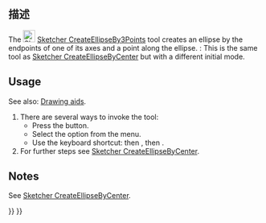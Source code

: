<languages/>

<div class="mw-translate-fuzzy">
{{Docnav/zh-cn
|[[Sketcher_CreateEllipseByCenter/zh-cn|通过中心创建椭圆]]
|[[Sketcher_CreateArcOfEllipse/zh-cn|创建椭圆弧]]
|[[Sketcher_Workbench/zh-cn|Sketcher]]
|IconL=Sketcher_CreateEllipseByCenter.svg
|IconR=Sketcher_CreateArcOfEllipse.svg
|IconC=Workbench_Sketcher.svg
}}
</div>

{{GuiCommand
|Name=Sketcher CreateEllipseBy3Points
|MenuLocation=Sketch → Sketcher geometries → Create ellipse by 3 points
|Workbenches=[[Sketcher_Workbench|Sketcher]]
|Shortcut={{KEY|G}} {{KEY|3}} {{KEY|E}}
|Version=0.15
|SeeAlso=[[Sketcher_CreateEllipseByCenter|Sketcher CreateEllipseByCenter]]
}}

<span id="Description"></span>
==描述==

The [[Image:Sketcher_CreateEllipseBy3Points.svg|24px]] [[Sketcher_CreateEllipseBy3Points|Sketcher CreateEllipseBy3Points]] tool creates an ellipse by the endpoints of one of its axes and a point along the ellipse. {{Version|1.0}}: This is the same tool as [[Sketcher_CreateEllipseByCenter|Sketcher CreateEllipseByCenter]] but with a different initial mode.

==Usage==

See also: [[Sketcher_Workbench#Drawing_aids|Drawing aids]].

# There are several ways to invoke the tool:
#* Press the {{Button|[[Image:Sketcher_CreateEllipseBy3Points.svg|16px]] [[Sketcher_CreateEllipseBy3Points|Ellipse by axis endpoints, rim point]]}} button.
#* Select the {{MenuCommand|Sketcher → Sketcher geometries → [[Image:Sketcher_CreateEllipseBy3Points.svg|16px]] Create ellipse by 3 points}} option from the menu.
#* Use the keyboard shortcut: {{KEY|G}} then {{KEY|3}}, then {{KEY|E}}.
# For further steps see [[Sketcher_CreateEllipseByCenter#Usage|Sketcher CreateEllipseByCenter]].

==Notes==

See [[Sketcher_CreateEllipseByCenter#Notes|Sketcher CreateEllipseByCenter]].


<div class="mw-translate-fuzzy">
{{Docnav/zh-cn
|[[Sketcher_CreateEllipseByCenter/zh-cn|通过中心创建椭圆]]
|[[Sketcher_CreateArcOfEllipse/zh-cn|创建椭圆弧]]
|[[Sketcher_Workbench/zh-cn|Sketcher]]
|IconL=Sketcher_CreateEllipseByCenter.svg
|IconR=Sketcher_CreateArcOfEllipse.svg
|IconC=Workbench_Sketcher.svg
}}
</div>

{{Sketcher_Tools_navi{{#translation:}}}}
{{Userdocnavi{{#translation:}}}}